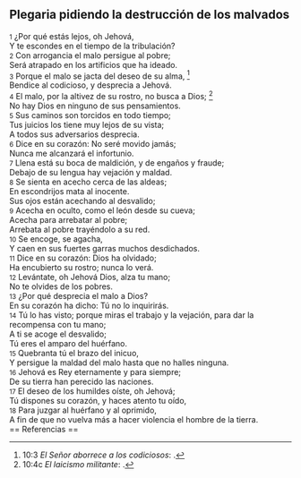 == Plegaria pidiendo la destrucción de los malvados ==

{{anchor|1}} <small>1</small> ¿Por qué estás lejos, oh Jehová,<br>
Y te escondes en el tiempo de la tribulación?<br>
{{anchor|2}} <small>2</small> Con arrogancia el malo persigue al pobre;<br>
Será atrapado en los artificios que ha ideado.<br>
{{anchor|3}} <small>3</small> Porque el malo se jacta del deseo de su alma, <ref>10:3 ''El Señor aborrece a los codiciosos'': {{lib|LU|165|4|8}}.</ref><br>
Bendice al codicioso, y desprecia a Jehová.<br>
{{anchor|4}} <small>4</small> El malo, por la altivez de su rostro, no busca a Dios; <ref>10:4c ''El laicismo militante'': {{lib|LU|195|8|5}}.</ref><br>
No hay Dios en ninguno de sus pensamientos.<br>
{{anchor|5}} <small>5</small> Sus caminos son torcidos en todo tiempo;<br>
Tus juicios los tiene muy lejos de su vista;<br>
A todos sus adversarios desprecia.<br>
{{anchor|6}} <small>6</small> Dice en su corazón: No seré movido jamás;<br>
Nunca me alcanzará el infortunio.<br>
{{anchor|7}} <small>7</small> Llena está su boca de maldición, y de engaños y fraude;<br>
Debajo de su lengua hay vejación y maldad.<br>
{{anchor|8}} <small>8</small> Se sienta en acecho cerca de las aldeas;<br>
En escondrijos mata al inocente.<br>
Sus ojos están acechando al desvalido;<br>
{{anchor|9}} <small>9</small> Acecha en oculto, como el león desde su cueva;<br>
Acecha para arrebatar al pobre;<br>
Arrebata al pobre trayéndolo a su red.<br>
{{anchor|10}} <small>10</small> Se encoge, se agacha,<br>
Y caen en sus fuertes garras muchos desdichados.<br>
{{anchor|11}} <small>11</small> Dice en su corazón: Dios ha olvidado;<br>
Ha encubierto su rostro; nunca lo verá.<br>
{{anchor|12}} <small>12</small> Levántate, oh Jehová Dios, alza tu mano;<br>
No te olvides de los pobres.<br>
{{anchor|13}} <small>13</small> ¿Por qué desprecia el malo a Dios?<br>
En su corazón ha dicho: Tú no lo inquirirás.<br>
{{anchor|14}} <small>14</small> Tú lo has visto; porque miras el trabajo y la vejación, para dar la recompensa con tu mano;<br>
A ti se acoge el desvalido;<br>
Tú eres el amparo del huérfano.<br>
{{anchor|15}} <small>15</small> Quebranta tú el brazo del inicuo,<br>
Y persigue la maldad del malo hasta que no halles ninguna.<br>
{{anchor|16}} <small>16</small> Jehová es Rey eternamente y para siempre;<br>
De su tierra han perecido las naciones.<br>
{{anchor|17}} <small>17</small> El deseo de los humildes oíste, oh Jehová;<br>
Tú dispones su corazón, y haces atento tu oído,<br>
{{anchor|18}} <small>18</small> Para juzgar al huérfano y al oprimido,<br>
A fin de que no vuelva más a hacer violencia el hombre de la tierra.<br>
== Referencias ==

<references />
